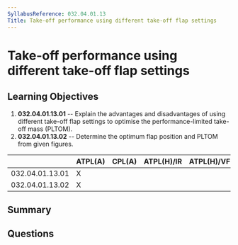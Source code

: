 ```yaml
---
SyllabusReference: 032.04.01.13
Title: Take-off performance using different take-off flap settings
---
```


# Take-off performance using different take-off flap settings

## Learning Objectives

1. **032.04.01.13.01** -- Explain the advantages and disadvantages of using
   different take-off flap settings to optimise the performance-limited take-off
   mass (PLTOM).
2. **032.04.01.13.02** -- Determine the optimum flap position and PLTOM from given
   figures.

|                 | ATPL(A) | CPL(A) | ATPL(H)/IR | ATPL(H)/VFR | CPL(H) | IR  | CBIR(A) |
| --------------- | ------- | ------ | ---------- | ----------- | ------ | --- | ------- |
| 032.04.01.13.01 | X       |        |            |             |        |     |         |
| 032.04.01.13.02 | X       |        |            |             |        |     |         |

## Summary

## Questions
